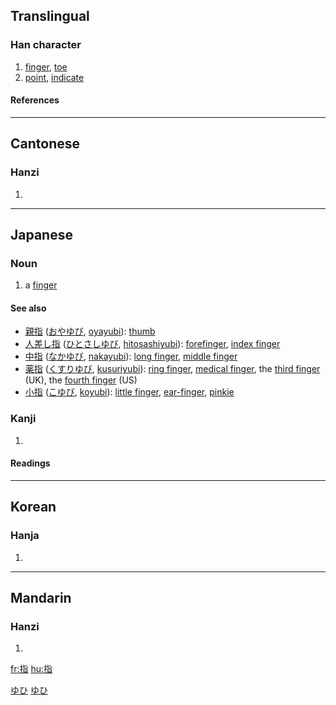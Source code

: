 ==Translingual==
===Han character===
{{Han char|rn=64|rad=手|as=06|sn=9|four=5106<sub>1</sub>|canj=手心日 (QPA)}}
# [[finger]], [[toe]]
# [[point]], [[indicate]]
====References====
{{Han ref|kx=0429.200|dkj=12034|dj=0778.150|hdz=31873.050|uh=6307|ud=25351|bh=ABFC|bd=44028}}
----
==Cantonese==
===Hanzi===
{{yue-hanzi|jyut=|y=ji2}}
# {{defn|Cantonese}}
----
==Japanese==
===Noun===
[[Category:1000_Japanese_basic_words|ゆひ]]
{{ja-noun|k|hira=ゆび|rom=yubi|hidx=ゆひ}}
#a [[finger]]
[[Category:ja:Anatomy|ゆひ]]
====See also====
*[[親指]] ([[おやゆび]], [[oyayubi]]): [[thumb]]
*[[人差し指]] ([[ひとさしゆび]], [[hitosashiyubi]]): [[forefinger]], [[index finger]]
*[[中指]] ([[なかゆび]], [[nakayubi]]): [[long finger]], [[middle finger]]
*[[薬指]] ([[くすりゆび]], [[kusuriyubi]]): [[ring finger]], [[medical finger]], the [[third finger]] (UK), the [[fourth finger]] (US)
*[[小指]] ([[こゆび]], [[koyubi]]): [[little finger]], [[ear-finger]], [[pinkie]]
===Kanji===
{{ja-kanji|grade=|rs=手06}}
# {{defn|Japanese}} 
====Readings====
{{ja-readings|on=[[し]] (shi)|kun=[[ゆび]] (yubi), [[さす]] (sasu)}}
----

==Korean==
===Hanja===
{{ko-hanja|hangeul=지|eumhun=|rv=ji|mr=chi|y=ci}}
# {{defn|Korean}}
----
==Mandarin==
===Hanzi===
{{cmn-hanzi|pin=[[zhǐ]] (zhi3)|wg=chih<sup>3</sup>}}
# {{defn|Mandarin}}

[[fr:指]]
[[hu:指]]